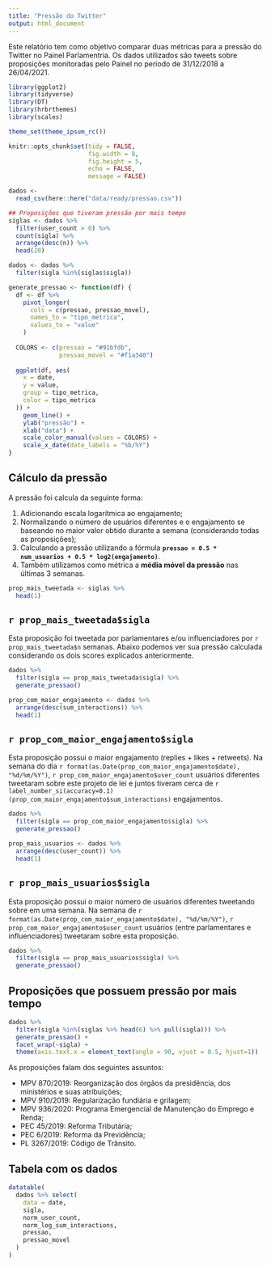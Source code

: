 ```yaml
---
title: "Pressão do Twitter"
output: html_document
---
```


Este relatório tem como objetivo comparar duas métricas para a pressão do Twitter no Painel Parlamentria. Os dados utilizados são tweets sobre proposições monitoradas pelo Painel no período de 31/12/2018 a 26/04/2021.

```r
library(ggplot2)
library(tidyverse)
library(DT)
library(hrbrthemes)
library(scales)

theme_set(theme_ipsum_rc())

knitr::opts_chunk$set(tidy = FALSE,
                      fig.width = 8,
                      fig.height = 5,
                      echo = FALSE,
                      message = FALSE)
```

```r
dados <-
  read_csv(here::here("data/ready/pressao.csv")) 

## Proposições que tiveram pressão por mais tempo
siglas <- dados %>% 
  filter(user_count > 0) %>% 
  count(sigla) %>% 
  arrange(desc(n)) %>% 
  head(20)

dados <- dados %>% 
  filter(sigla %in%(siglas$sigla))
```

```r
generate_pressao <- function(df) {
  df <- df %>%
    pivot_longer(
      cols = c(pressao, pressao_movel),
      names_to = "tipo_metrica",
      values_to = "value"
    )
  
  COLORS <- c(pressao = "#91bfdb",
              pressao_movel = "#f1a340")
  
  ggplot(df, aes(
    x = date,
    y = value,
    group = tipo_metrica,
    color = tipo_metrica
  )) +
    geom_line() +
    ylab("pressão") +
    xlab("data") +
    scale_color_manual(values = COLORS) +
    scale_x_date(date_labels = "%b/%Y")
} 
```

## Cálculo da pressão

A pressão foi calcula da seguinte forma:

1. Adicionando escala logarítmica ao engajamento;
2. Normalizando o número de usuários diferentes e o engajamento se baseando no maior valor obtido durante a semana (considerando todas as proposições);
3. Calculando a pressão utilizando a fórmula **`pressao = 0.5 * num_usuarios + 0.5 * log2(engajamento)`**.
4. Também utilizamos como métrica a **média móvel da pressão** nas últimas 3 semanas.
  
```r
prop_mais_tweetada <- siglas %>% 
  head(1)
```

## `r prop_mais_tweetada$sigla`

Esta proposição foi tweetada por parlamentares e/ou influenciadores por `r prop_mais_tweetada$n` semanas. Abaixo podemos ver sua pressão calculada considerando os dois scores explicados anteriormente.

```r
dados %>%
  filter(sigla == prop_mais_tweetada$sigla) %>%
  generate_pressao()
```

```r
prop_com_maior_engajamento <- dados %>% 
  arrange(desc(sum_interactions)) %>% 
  head(1)
```

## `r prop_com_maior_engajamento$sigla`

Esta proposição possui o maior engajamento (replies + likes + retweets). 
Na semana do dia `r format(as.Date(prop_com_maior_engajamento$date), "%d/%m/%Y")`, `r prop_com_maior_engajamento$user_count` usuários diferentes tweetaram sobre este projeto de lei e juntos tiveram cerca de 
`r label_number_si(accuracy=0.1)(prop_com_maior_engajamento$sum_interactions)` engajamentos.

```r
dados %>%
  filter(sigla == prop_com_maior_engajamento$sigla) %>% 
  generate_pressao()
```

```r
prop_mais_usuarios <- dados %>%
  arrange(desc(user_count)) %>% 
  head(1)
```

## `r prop_mais_usuarios$sigla`

Esta proposição possui o maior número de usuários diferentes tweetando sobre em uma semana. Na semana de `r format(as.Date(prop_com_maior_engajamento$date), "%d/%m/%Y")`, `r prop_com_maior_engajamento$user_count` usuários (entre parlamentares e influenciadores) tweetaram sobre esta proposição.

```r
dados %>%
  filter(sigla == prop_mais_usuarios$sigla) %>% 
  generate_pressao()
```

## Proposições que possuem pressão por mais tempo

```r
dados %>% 
  filter(sigla %in%(siglas %>% head(6) %>% pull(sigla))) %>% 
  generate_pressao() + 
  facet_wrap(~sigla) +
  theme(axis.text.x = element_text(angle = 90, vjust = 0.5, hjust=1))

```

As proposições falam dos seguintes assuntos:

- MPV 870/2019: Reorganização dos órgãos da presidência, dos ministérios e suas atribuições;
- MPV 910/2019: Regularização fundiária e grilagem;
- MPV 936/2020: Programa Emergencial de Manutenção do Emprego e Renda;
- PEC 45/2019: Reforma Tributária;
- PEC 6/2019: Reforma da Previdência;
- PL 3267/2019: Código de Trânsito.


## Tabela com os dados

```r
datatable(
  dados %>% select(
    data = date,
    sigla,
    norm_user_count,
    norm_log_sum_interactions,
    pressao,
    pressao_movel
  )
)
```


